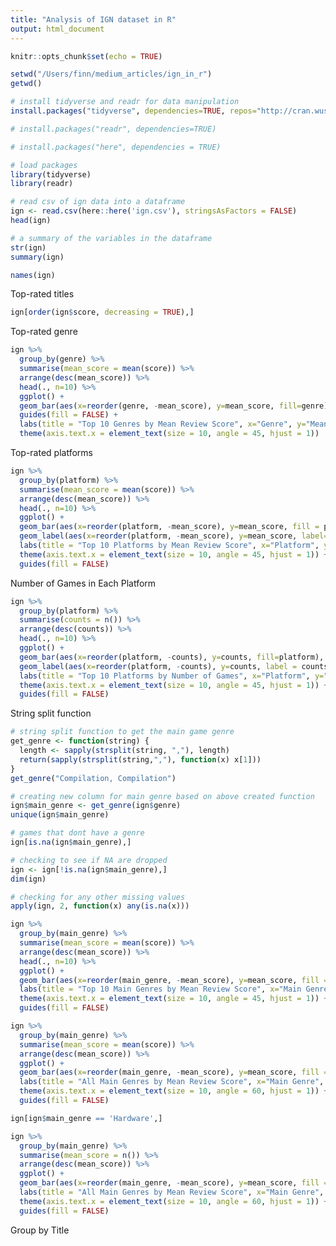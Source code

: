 ```yaml
---
title: "Analysis of IGN dataset in R"
output: html_document
---
```


```r
knitr::opts_chunk$set(echo = TRUE)
```

```r
setwd("/Users/finn/medium_articles/ign_in_r")
getwd()
```

```r
# install tidyverse and readr for data manipulation
install.packages("tidyverse", dependencies=TRUE, repos="http://cran.wustl.edu/")
```


```r
# install.packages("readr", dependencies=TRUE)
```

```r
# install.packages("here", dependencies = TRUE)
```


```r
# load packages
library(tidyverse)
library(readr)
```

```r
# read csv of ign data into a dataframe
ign <- read.csv(here::here('ign.csv'), stringsAsFactors = FALSE)
head(ign)
```

```r
# a summary of the variables in the dataframe
str(ign)
summary(ign)
```

```r
names(ign)
```

Top-rated titles
```r
ign[order(ign$score, decreasing = TRUE),]
```

Top-rated genre
```r
ign %>%
  group_by(genre) %>%
  summarise(mean_score = mean(score)) %>%
  arrange(desc(mean_score)) %>%
  head(., n=10) %>%
  ggplot() +
  geom_bar(aes(x=reorder(genre, -mean_score), y=mean_score, fill=genre), stat="identity") +
  guides(fill = FALSE) +
  labs(title = "Top 10 Genres by Mean Review Score", x="Genre", y="Mean Review Score") +
  theme(axis.text.x = element_text(size = 10, angle = 45, hjust = 1))
```

Top-rated platforms
```r
ign %>%
  group_by(platform) %>%
  summarise(mean_score = mean(score)) %>%
  arrange(desc(mean_score)) %>%
  head(., n=10) %>%
  ggplot() +
  geom_bar(aes(x=reorder(platform, -mean_score), y=mean_score, fill = platform), stat="identity") +
  geom_label(aes(x=reorder(platform, -mean_score), y=mean_score, label=round(mean_score, digits = 2))) +
  labs(title = "Top 10 Platforms by Mean Review Score", x="Platform", y="Mean Review Score") +
  theme(axis.text.x = element_text(size = 10, angle = 45, hjust = 1)) + 
  guides(fill = FALSE)
```

Number of Games in Each Platform
```r
ign %>%
  group_by(platform) %>%
  summarise(counts = n()) %>%
  arrange(desc(counts)) %>%
  head(., n=10) %>%
  ggplot() +
  geom_bar(aes(x=reorder(platform, -counts), y=counts, fill=platform), stat="identity") +
  geom_label(aes(x=reorder(platform, -counts), y=counts, label = counts)) + 
  labs(title = "Top 10 Platforms by Number of Games", x="Platform", y="Total Number of Games") +
  theme(axis.text.x = element_text(size = 10, angle = 45, hjust = 1)) + 
  guides(fill = FALSE)
```

String split function
```r
# string split function to get the main game genre
get_genre <- function(string) {
  length <- sapply(strsplit(string, ","), length)
  return(sapply(strsplit(string,","), function(x) x[1]))
}
get_genre("Compilation, Compilation")
```

```r
# creating new column for main genre based on above created function
ign$main_genre <- get_genre(ign$genre)
unique(ign$main_genre)
```

```r
# games that dont have a genre
ign[is.na(ign$main_genre),]
```

```r
# checking to see if NA are dropped
ign <- ign[!is.na(ign$main_genre),]
dim(ign)
```

```r
# checking for any other missing values
apply(ign, 2, function(x) any(is.na(x)))
```

```r
ign %>%
  group_by(main_genre) %>%
  summarise(mean_score = mean(score)) %>%
  arrange(desc(mean_score)) %>%
  head(., n=10) %>%
  ggplot() +
  geom_bar(aes(x=reorder(main_genre, -mean_score), y=mean_score, fill = main_genre), stat="identity") +
  labs(title = "Top 10 Main Genres by Mean Review Score", x="Main Genre", y="Mean Review Score") +
  theme(axis.text.x = element_text(size = 10, angle = 45, hjust = 1)) + 
  guides(fill = FALSE)
```

```r
ign %>%
  group_by(main_genre) %>%
  summarise(mean_score = mean(score)) %>%
  arrange(desc(mean_score)) %>%
  ggplot() +
  geom_bar(aes(x=reorder(main_genre, -mean_score), y=mean_score, fill = main_genre), stat="identity") +
  labs(title = "All Main Genres by Mean Review Score", x="Main Genre", y="Mean Review Score") +
  theme(axis.text.x = element_text(size = 10, angle = 60, hjust = 1)) + 
  guides(fill = FALSE)
```

```r
ign[ign$main_genre == 'Hardware',]
```

```r
ign %>%
  group_by(main_genre) %>%
  summarise(mean_score = n()) %>%
  arrange(desc(mean_score)) %>%
  ggplot() +
  geom_bar(aes(x=reorder(main_genre, -mean_score), y=mean_score, fill = main_genre), stat="identity") +
  labs(title = "All Main Genres by Mean Review Score", x="Main Genre", y="Mean Review Score") +
  theme(axis.text.x = element_text(size = 10, angle = 60, hjust = 1)) + 
  guides(fill = FALSE)
```

Group by Title

